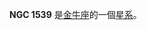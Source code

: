 {{NGCInfoBox|NGCID=NGC 1539|發現者=阿爾伯特·馬爾夫|發現日期=1864年9月6日|其他編號=ZWG 488.1,5ZW 373|曆元=J2000.0|赤經=4時19分1.9秒
|赤緯=26°49'39"|星座=金牛座|星體=星系|星等=14.6|表面亮度=12.9|藍等=15.6}}

'''NGC 1539''' 是[[金牛座|金牛座]]的一個[[星系|星系]]。

{{NGCReference|1539}}

{{Catalogs|NGC=1539}}